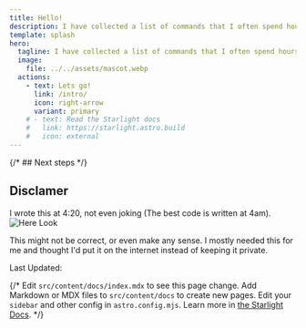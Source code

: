 ```yaml
---
title: Hello!
description: I have collected a list of commands that I often spend hours googling when I forget them only to later realise that I need them again.
template: splash
hero:
  tagline: I have collected a list of commands that I often spend hours googling when I forget them only to later realise that I need them again. (Most of the descriptions and instructions are provided by GPT4 because I'm too lazy to write them manually).
  image:
    file: ../../assets/mascot.webp
  actions:
    - text: Lets go!
      link: /intro/
      icon: right-arrow
      variant: primary
    # - text: Read the Starlight docs
    #   link: https://starlight.astro.build
    #   icon: external
---
```



{/* ## Next steps */}
## Disclamer
I wrote this at 4:20, not even joking (The best code is written at 4am).
![Here Look](https://shrt.zip/r/6XCD.png)

This might not be correct, or even make any sense. I mostly needed this for me and thought I'd put it on the internet instead of keeping it private.

Last Updated: <Today/>

{/* <CardGrid stagger>
	<Card title="Update content" icon="pencil">
		Edit `src/content/docs/index.mdx` to see this page change.
	</Card>
	<Card title="Add new content" icon="add-document">
		Add Markdown or MDX files to `src/content/docs` to create new pages.
	</Card>
	<Card title="Configure your site" icon="setting">
		Edit your `sidebar` and other config in `astro.config.mjs`.
	</Card>
	<Card title="Read the docs" icon="open-book">
		Learn more in [the Starlight Docs](https://starlight.astro.build/).
	</Card>
</CardGrid> */}
